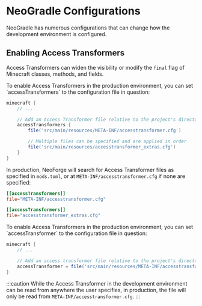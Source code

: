 
# NeoGradle Configurations

NeoGradle has numerous configurations that can change how the development environment is configured.

## Enabling Access Transformers

Access Transformers can widen the visibility or modify the `final` flag of Minecraft classes, methods, and fields.

<Tabs defaultValue="latest">
<TabItem value="latest" label="Latest">
To enable Access Transformers in the production environment, you can set `accessTransformers` to the configuration file in question:

```gradle
minecraft {
    // ...

    // Add an Access Transformer file relative to the project's directory
    accessTransformers {
        file('src/main/resources/META-INF/accesstransformer.cfg')

        // Multiple files can be specified and are applied in order
        file('src/main/resources/accesstransformer_extras.cfg')
    }
}
```

In production, NeoForge will search for Access Transformer files as specified in `mods.toml`, or at `META-INF/accesstransformer.cfg` if none are specified:

```toml
[[accessTransformers]]
file="META-INF/accesstransformer.cfg"

[[accessTransformers]]
file="accesstransformer_extras.cfg"
```

</TabItem>


<TabItem value="7.0.40" label="7.0.40 and older">
To enable Access Transformers in the production environment, you can set `accessTransformer` to the configuration file in question:

```gradle
minecraft {
    // ...

    // Add an access transformer file relative to the project's directory
    accessTransformer = file('src/main/resources/META-INF/accesstransformer.cfg')
}
```

:::caution
While the Access Transformer in the development environment can be read from anywhere the user specifies, in production, the file will only be read from `META-INF/accesstransformer.cfg`.
:::

</TabItem>
</Tabs>
